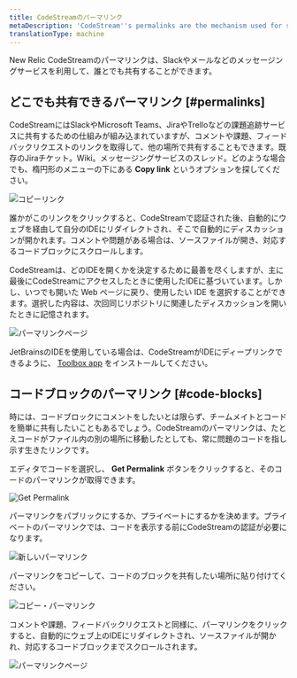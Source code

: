 ```yaml
---
title: CodeStreamのパーマリンク
metaDescription: 'CodeStream''s permalinks are the mechanism used for sharing to specific comments, issues, and feedback requests to your issue-tracking service.'
translationType: machine
---
```


New Relic CodeStreamのパーマリンクは、Slackやメールなどのメッセージングサービスを利用して、誰とでも共有することができます。

## どこでも共有できるパーマリンク [#permalinks]

CodeStreamにはSlackやMicrosoft Teams、JiraやTrelloなどの課題追跡サービスに共有するための仕組みが組み込まれていますが、コメントや課題、フィードバックリクエストのリンクを取得して、他の場所で共有することもできます。既存のJiraチケット。Wiki。メッセージングサービスのスレッド。どのような場合でも、楕円形のメニューの下にある **Copy link** というオプションを探してください。

![コピーリンク](/images/CodemarkMenu-CopyLink.png)

誰かがこのリンクをクリックすると、CodeStreamで認証された後、自動的にウェブを経由して自分のIDEにリダイレクトされ、そこで自動的にディスカッションが開かれます。コメントや問題がある場合は、ソースファイルが開き、対応するコードブロックにスクロールします。

CodeStreamは、どのIDEを開くかを決定するために最善を尽くしますが、主に最後にCodeStreamにアクセスしたときに使用したIDEに基づいています。しかし、いつでも開いた Web ページに戻り、使用したい IDE を選択することができます。選択した内容は、次回同じリポジトリに関連したディスカッションを開いたときに記憶されます。

![パーマリンクページ](/images/OpenInIDE.png)

JetBrainsのIDEを使用している場合は、CodeStreamがIDEにディープリンクできるように、 [Toolbox app](https://www.jetbrains.com/toolbox-app/) をインストールしてください。

## コードブロックのパーマリンク [#code-blocks]

時には、コードブロックにコメントをしたいとは限らず、チームメイトとコードを簡単に共有したいこともあるでしょう。CodeStreamのパーマリンクは、たとえコードがファイル内の別の場所に移動したとしても、常に問題のコードを指し示す生きたリンクです。

エディタでコードを選択し、 **Get Permalink** ボタンをクリックすると、そのコードのパーマリンクが取得できます。

![Get Permalink](/images/GetPermalink1.png)

パーマリンクをパブリックにするか、プライベートにするかを決めます。プライベートのパーマリンクでは、コードを表示する前にCodeStreamの認証が必要になります。

![新しいパーマリンク](/images/NewPermalink2.png)

パーマリンクをコピーして、コードのブロックを共有したい場所に貼り付けてください。

![コピー・パーマリンク](/images/CopyPermalink.png)

コメントや課題、フィードバックリクエストと同様に、パーマリンクをクリックすると、自動的にウェブ上のIDEにリダイレクトされ、ソースファイルが開かれ、対応するコードブロックまでスクロールされます。

![パーマリンクページ](/images/PermalinkPage4.png)